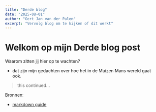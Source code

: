 ```yaml
---
title: "Derde blog"
date: "2025-08-01"
author: "Gert Jan van der Palen"
excerpt: "Vervolg blog om te kijken of dit werkt"
---
```


# Welkom op mijn Derde blog post

Waarom zitten jij hier op te wachten?

- dat zijn mijn gedachten over hoe het in de Muizen Mans wereld gaat ook.

> this continued...

Bronnen:

- [markdown guide](https://www.markdownguide.org/)